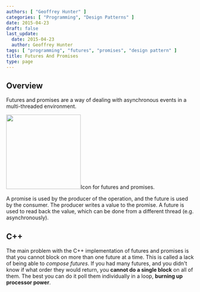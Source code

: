 ```yaml
---
authors: [ "Geoffrey Hunter" ]
categories: [ "Programming", "Design Patterns" ]
date: 2015-04-23
draft: false
last_update:
  date: 2015-04-23
  author: Geoffrey Hunter
tags: [ "programming", "futures", "promises", "design pattern" ]
title: Futures And Promises
type: page
---
```



## Overview

Futures and promises are a way of dealing with asynchronous events in a multi-threaded environment.


<Image src={futures_and_promises_cpp_icon} width="200px">Icon for futures and promises.</Image>

A promise is used by the producer of the operation, and the future is used by the consumer. The producer writes a value to the promise. A future is used to read back the value, which can be done from a different thread (e.g. asynchronously).

## C++

The main problem with the C++ implementation of futures and promises is that you cannot block on more than one future at a time. This is called a lack of being able to _compose futures_. If you had many futures, and you didn't know if what order they would return, you **cannot do a single block** on all of them. The best you can do it poll them individually in a loop, **burning up processor power**.
